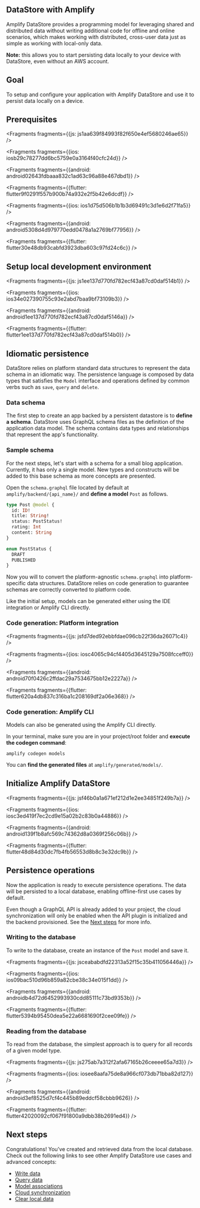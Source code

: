 
## DataStore with Amplify

Amplify DataStore provides a programming model for leveraging shared and distributed data without writing additional code for offline and online scenarios, which makes working with distributed, cross-user data just as simple as working with local-only data.

<Callout>

**Note:** this allows you to start persisting data locally to your device with DataStore, even without an AWS account.

</Callout>

## Goal
To setup and configure your application with Amplify DataStore and use it to persist data locally on a device.

## Prerequisites




<Fragments fragments={{js: js1aa639f84993f82f650e4ef5680246ae65}} />



<Fragments fragments={{ios: iosb29c78277dd6bc5759e0a3164f40cfc24d}} />



<Fragments fragments={{android: android02643fdbaaa832c1ad63c96a88e467dbd1}} />



<Fragments fragments={{flutter: flutter9f0291f557b900b74a932e2f5b42e6dcdf}} />




<Fragments fragments={{ios: ios1d75d506b1b1b3d69491c3d1e6d2f71fa5}} />



<Fragments fragments={{android: android5308d4d979770edd0478a1a2769bf77956}} />



<Fragments fragments={{flutter: flutter30e48db93cabfd3923dba603c97fd24c6c}} />

## Setup local development environment




<Fragments fragments={{js: js1ee137d770fd782ecf43a87cd0daf514b1}} />



<Fragments fragments={{ios: ios34e027390755c93e2abd7baa9bf73109b3}} />



<Fragments fragments={{android: android1ee137d770fd782ecf43a87cd0daf5146a}} />



<Fragments fragments={{flutter: flutter1ee137d770fd782ecf43a87cd0daf514b0}} />

## Idiomatic persistence

DataStore relies on platform standard data structures to represent the data schema in an idiomatic way. The persistence language is composed by data types that satisfies the `Model` interface and operations defined by common verbs such as `save`, `query` and `delete`.

### Data schema

The first step to create an app backed by a persistent datastore is to **define a schema**. DataStore uses GraphQL schema files as the definition of the application data model. The schema contains data types and relationships that represent the app's functionality.

### Sample schema

For the next steps, let's start with a schema for a small blog application. Currently, it has only a single model. New types and constructs will be added to this base schema as more concepts are presented.

Open the `schema.graphql` file located by default at `amplify/backend/{api_name}/` and **define a model** `Post` as follows.

```graphql
type Post @model {
  id: ID!
  title: String!
  status: PostStatus!
  rating: Int
  content: String
}

enum PostStatus {
  DRAFT
  PUBLISHED
}
```

Now you will to convert the platform-agnostic `schema.graphql` into platform-specific data structures. DataStore relies on code generation to guarantee schemas are correctly converted to platform code.

Like the initial setup, models can be generated either using the IDE integration or Amplify CLI directly.

### Code generation: Platform integration




<Fragments fragments={{js: jsfd7ded92ebbfdae096cb22f36da26071c4}} />



<Fragments fragments={{ios: iosc4065c94cf4405d3645129a7508fcceff0}} />



<Fragments fragments={{android: android70f0426c2ffdac29a7534675bb12e2227a}} />



<Fragments fragments={{flutter: flutter620a4db837c316ba1c208169df2a06e368}} />

### Code generation: Amplify CLI

Models can also be generated using the Amplify CLI directly.

In your terminal, make sure you are in your project/root folder and **execute the codegen command**:

```console
amplify codegen models
```
    
You can **find the generated files** at `amplify/generated/models/`.

## Initialize Amplify DataStore




<Fragments fragments={{js: jsf46b0a1a671ef212d1e2ee34851f249b7a}} />



<Fragments fragments={{ios: iosc3ed419f7ec2cd9e15a02b2c83b0a44886}} />



<Fragments fragments={{android: android139f1b8afc569c74362d8a0369f256c06b}} />



<Fragments fragments={{flutter: flutter48d84d30dc7fb4fb56553d8b8c3e32dc9b}} />

## Persistence operations

Now the application is ready to execute persistence operations. The data will be persisted to a local database, enabling offline-first use cases by default.

Even though a GraphQL API is already added to your project, the cloud synchronization will only be enabled when the API plugin is initialized and the backend provisioned. See the [Next steps](#next-steps) for more info.

### Writing to the database

To write to the database, create an instance of the `Post` model and save it.




<Fragments fragments={{js: jsceababdfd22313a52f15c35b411056446a}} />



<Fragments fragments={{ios: ios09bac510d96b859a82cbe38c34e015f1dd}} />



<Fragments fragments={{android: androidb4d72d6452993930cdd85111c73bd9353b}} />



<Fragments fragments={{flutter: flutter5394b95450dea5e22a6681690f2cee09fe}} />

### Reading from the database

To read from the database, the simplest approach is to query for all records of a given model type.




<Fragments fragments={{js: js275ab7a312f2afa67165b26ceeee65a7d3}} />



<Fragments fragments={{ios: iosee8aafa75de8a966cf073db71bba82d127}} />



<Fragments fragments={{android: android3ef8525d7cf4c445b89eddcf58cbbb9626}} />



<Fragments fragments={{flutter: flutter42020092cf067f91800a9dbb38b2691ed4}} />

## Next steps

Congratulations! You’ve created and retrieved data from the local database. Check out the following links to see other Amplify DataStore use cases and advanced concepts:

- [Write data](/lib/datastore/data-access.md#create-and-update)
- [Query data](/lib/datastore/data-access.md#query-data)
- [Model associations](/lib/datastore/relational)
- [Cloud synchronization](/lib/datastore/sync)
- [Clear local data](/lib/datastore/sync.md#clear-local-data)

